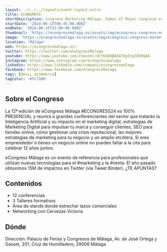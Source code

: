 ```yaml
---
layout: ../../../layouts/event-layout.astro
title: ECONGRESS
shortDescription: Congreso Marketing Málaga. Somos el Mayor Congreso ecommerce, Social Media y Marketing Digital del sur de Europa
startDate: '2024-06-15T06:45:00.000Z'
endDate: '2024-06-15T13:00:00.000Z'
thumbnail: 'https://econgressmalaga.es/assets/img/econgress-congreso-marketing.jpg'
image: 'https://econgressmalaga.es/assets/img/econgress-congreso-marketing.jpg'
location: 'Málaga'
web: https://econgressmalaga.es/
twitter: https://twitter.com/eCongressMalaga
youtube: https://www.youtube.com/channel/UCf6SQ6BAS47Ep5nyCE6MqAA
instagram: https://www.instagram.com/econgressmalaga
linkedin: https://www.linkedin.com/company/econgressmalaga
facebook: https://www.facebook.com/eCongressMalaga
tags: [devs, ecommerce]
tagColor: '#fc7100'
---
```



## Sobre el Congreso

La 12ª edición de eCongress Málaga #ECONGRESS24 es 100% PRESENCIAL y reunirá a grandes conferenciantes del sector que tratarán la Inteligencia Artificial y su impacto en el marketing digital, estrategias de Marketing Digital para impulsar tu marca y conseguir clientes, SEO para tiendas online, cómo gestionar una crisis reputacional, las mejores estrategias de marketing para tu negocio y un amplio etcétera. Si eres emprendedor o tienes un negocio online no puedes faltar a la cita para celebrar 12 años juntos.

eCongress Málaga es un evento de referencia para profesionales que utilizan nuevas tecnologías para el #marketing y la #venta. El año pasado obtuvimos 15M de impactos en Twitter (vía Tweet Binder).
¿TE APUNTAS?

## Contenidos

- 12 conferencias
- 3 Talleres formativos
- Área de stands donde estrechar lazos comerciales
- Networking con Cervezas Victoria

## Dónde

Dirección: Palacio de Ferias y Congresos de Málaga, Av. de José Ortega y Gasset, 201, Cruz de Humilladero, 29006 Málaga

<GoogleMap
  src="https://www.google.com/maps/embed?pb=!1m18!1m12!1m3!1d5931.431851101655!2d2.825496776500312!3d41.984908558719575!2m3!1f0!2f0!3f0!3m2!1i1024!2i768!4f13.1!3m3!1m2!1s0x12bae6e807eb2b1f%3A0xe8702fc546414ffd!2sFacultad%20de%20Letras%20-%20Universidad%20de%20Girona!5e0!3m2!1ses!2ses!4v1717400851561!5m2!1ses!2ses"
  ariaLabel="Palacio de Ferias y Congresos de Málaga, Av. de José Ortega y Gasset, 201, Cruz de Humilladero, 29006 Málaga"
/>
